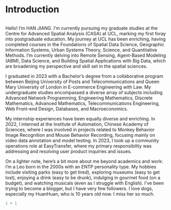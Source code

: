 # Introduction {.unnumbered}

```r

```

Hello! I'm HAN JIANG. I'm currently pursuing my graduate studies at the Centre for Advanced Spatial Analysis (CASA) at UCL, marking my first foray into postgraduate education. My journey at UCL has been enriching, having completed courses in the Foundations of Spatial Data Science, Geographic Information Systems, Urban Systems Theory, Science, and Quantitative Methods. I'm currently delving into Remote Sensing, Agent-Based Modeling (ABM), Data Science, and Building Spatial Applications with Big Data, which are broadening my perspective and skill set in the spatial sciences.

I graduated in 2023 with a Bachelor's degree from a collaborative program between Beijing University of Posts and Telecommunications and Queen Mary University of London in E-commerce Engineering with Law. My undergraduate studies encompassed a diverse array of subjects including Advanced Network Programming, Engineering Mathematics, Discrete Mathematics, Advanced Mathematics, Telecommunications Engineering, Web Front-end Design, Databases, and Macroeconomics.

My internship experiences have been equally diverse and enriching. In 2022, I interned at the Institute of Automation, Chinese Academy of Sciences, where I was involved in projects related to Monkey Behavior Image Recognition and Mouse Behavior Recording, focusing mainly on video data annotation and model testing. In 2023, I took up a community operations role at EasyTransfer, where my primary responsibility was addressing and resolving user product inquiries and issues.

On a lighter note, here's a bit more about me beyond academics and work: I'm a Leo born in the 2000s with an ENTP personality type. My hobbies include visiting parks (easy to get tired), exploring museums (easy to get lost), enjoying a drink (easy to be drunk), indulging in gourmet food (on a budget), and watching musicals (even as I struggle with English). I've been trying to become a blogger, but I have very few followers. I love dogs, especially my HuanHuan, who is 10 years old now. I miss her so much.

```r
1 + 1
```
